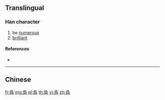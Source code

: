 {{character info/new}}
{{also|奐}}
==Translingual==

===Han character===
{{Han char|rn=37|rad=大|as=04|sn=7|four=|canj=NBK,XNBK}}

# be [[numerous]]
# [[brilliant]]

====References====
* {{Han ref|kx=0250.161|hdz=10530.030|uh=5942|ud=22850}}

----

==Chinese==
{{zh-see|奐}}

[[fr:奂]]
[[mg:奂]]
[[pl:奂]]
[[th:奂]]
[[vi:奂]]
[[zh:奂]]
